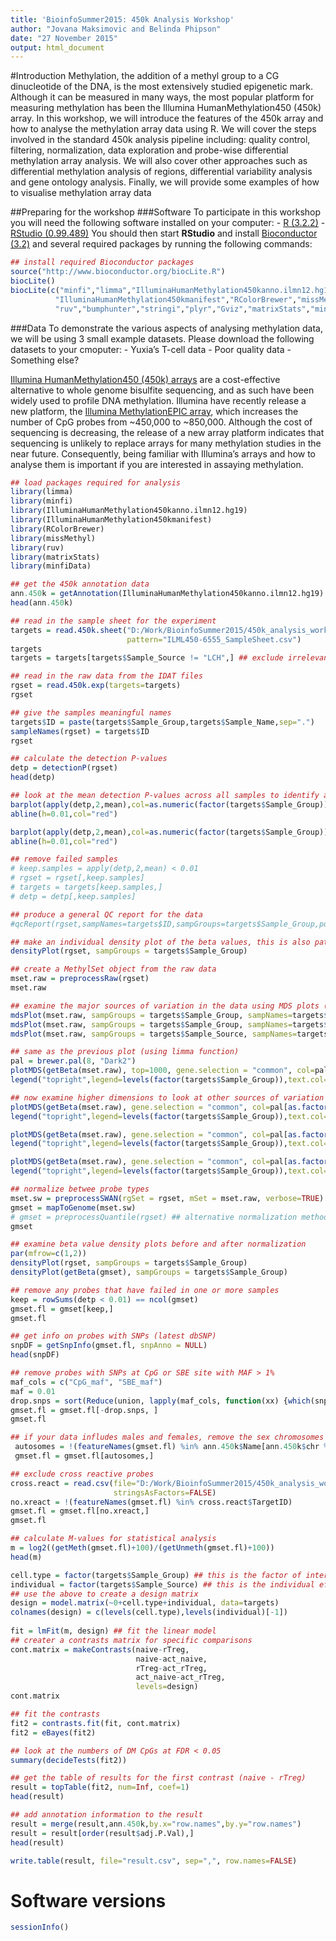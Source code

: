 ```yaml
---
title: 'BioinfoSummer2015: 450k Analysis Workshop'
author: "Jovana Maksimovic and Belinda Phipson"
date: "27 November 2015"
output: html_document
---
```


#Introduction
Methylation, the addition of a methyl group to a CG dinucleotide of the DNA, is the most extensively studied epigenetic mark. Although it can be measured in many ways, the most popular platform for measuring methylation has been the Illumina HumanMethylation450 (450k) array. In this workshop, we will introduce the features of the 450k array and how to analyse the methylation array data using R. We will cover the steps involved in the standard 450k analysis pipeline including: quality control, filtering, normalization, data exploration and probe-wise differential methylation array analysis. We will also cover other approaches such as differential methylation analysis of regions, differential variability analysis and gene ontology analysis. Finally, we will provide some examples of how to visualise methylation array data

##Preparing for the workshop
###Software
To participate in this workshop you will need the following software installed on your computer:
- [R (3.2.2)](https://cran.r-project.org/)
- [RStudio (0.99.489)](https://www.rstudio.com/products/rstudio/download/)
You should then start **RStudio** and install [Bioconductor (3.2)](http://bioconductor.org/install/) and several required packages by running the following commands:

```r
## install required Bioconductor packages
source("http://www.bioconductor.org/biocLite.R")
biocLite()
biocLite(c("minfi","limma","IlluminaHumanMethylation450kanno.ilmn12.hg19",
          "IlluminaHumanMethylation450kmanifest","RColorBrewer","missMethyl",
          "ruv","bumphunter","stringi","plyr","Gviz","matrixStats","minfiData"))
```

###Data
To demonstrate the various aspects of analysing methylation data, we will be using 3 small example datasets. Please download the following datasets to your cmoputer:
- Yuxia's T-cell data
- Poor quality data
- Something else?

[Illumina HumanMethylation450 (450k) arrays](http://www.illumina.com/products/methylation_450_beadchip_kits.html) are a cost-effective alternative to whole genome bisulfite sequencing, and as such have been widely used to profile DNA methylation. Illumina have recently release a new platform, the [Illumina MethylationEPIC array](http://www.illumina.com/products/infinium-methylation-epic-array.html), which increases the number of CpG probes from ~450,000 to ~850,000. Although the cost of sequencing is decreasing, the release of a new array platform indicates that sequencing is unlikely to replace arrays for many methylation studies in the near future. Consequently, being familiar with Illumina's arrays and how to analyse them is important if you are interested in assaying methylation.      

```r
## load packages required for analysis
library(limma)
library(minfi)
library(IlluminaHumanMethylation450kanno.ilmn12.hg19)
library(IlluminaHumanMethylation450kmanifest)
library(RColorBrewer)
library(missMethyl)
library(ruv)
library(matrixStats)
library(minfiData)

## get the 450k annotation data
ann.450k = getAnnotation(IlluminaHumanMethylation450kanno.ilmn12.hg19)
head(ann.450k)

## read in the sample sheet for the experiment
targets = read.450k.sheet("D:/Work/BioinfoSummer2015/450k_analysis_workshop/data",
                          pattern="ILML450-6555_SampleSheet.csv")
targets
targets = targets[targets$Sample_Source != "LCH",] ## exclude irrelevant samples

## read in the raw data from the IDAT files
rgset = read.450k.exp(targets=targets)
rgset

## give the samples meaningful names
targets$ID = paste(targets$Sample_Group,targets$Sample_Name,sep=".")
sampleNames(rgset) = targets$ID
rgset

## calculate the detection P-values
detp = detectionP(rgset)
head(detp)
```

```r
## look at the mean detection P-values across all samples to identify any failed samples
barplot(apply(detp,2,mean),col=as.numeric(factor(targets$Sample_Group)),las=2,cex.names=0.8)
abline(h=0.01,col="red")

barplot(apply(detp,2,mean),col=as.numeric(factor(targets$Sample_Group)),las=2,cex.names=0.8,ylim=c(0,0.015))
abline(h=0.01,col="red")

## remove failed samples
# keep.samples = apply(detp,2,mean) < 0.01
# rgset = rgset[,keep.samples]
# targets = targets[keep.samples,]
# detp = detp[,keep.samples]
```
```r
## produce a general QC report for the data
#qcReport(rgset,sampNames=targets$ID,sampGroups=targets$Sample_Group,pdf="qc_report.pdf")
```

```r
## make an individual density plot of the beta values, this is also pat of the QC report
densityPlot(rgset, sampGroups = targets$Sample_Group)

## create a MethylSet object from the raw data
mset.raw = preprocessRaw(rgset)
mset.raw

## examine the major sources of variation in the data using MDS plots (minfi function)
mdsPlot(mset.raw, sampGroups = targets$Sample_Group, sampNames=targets$ID, legendPos="topright")
mdsPlot(mset.raw, sampGroups = targets$Sample_Group, sampNames=targets$Sample_Source, legendPos="bottomright")
mdsPlot(mset.raw, sampGroups = targets$Sample_Source, sampNames=targets$Sample_Group, legendPos="topright")

## same as the previous plot (using limma function)
pal = brewer.pal(8, "Dark2")
plotMDS(getBeta(mset.raw), top=1000, gene.selection = "common", col=pal[as.factor(targets$Sample_Group)], dim=c(1,2))
legend("topright",legend=levels(factor(targets$Sample_Group)),text.col=pal[1:length(unique(targets$Sample_Group))])

## now examine higher dimensions to look at other sources of variation
plotMDS(getBeta(mset.raw), gene.selection = "common", col=pal[as.factor(targets$Sample_Group)], dim=c(1,3))
legend("topright",legend=levels(factor(targets$Sample_Group)),text.col=pal[1:length(unique(targets$Sample_Group))])

plotMDS(getBeta(mset.raw), gene.selection = "common", col=pal[as.factor(targets$Sample_Group)], dim=c(2,3))
legend("topright",legend=levels(factor(targets$Sample_Group)),text.col=pal[1:length(unique(targets$Sample_Group))])

plotMDS(getBeta(mset.raw), gene.selection = "common", col=pal[as.factor(targets$Sample_Group)], dim=c(3,4))
legend("topright",legend=levels(factor(targets$Sample_Group)),text.col=pal[1:length(unique(targets$Sample_Group))])

## normalize betwee probe types
mset.sw = preprocessSWAN(rgSet = rgset, mSet = mset.raw, verbose=TRUE)
gmset = mapToGenome(mset.sw)
# gmset = preprocessQuantile(rgset) ## alternative normalization method provided in minfi
gmset

## examine beta value density plots before and after normalization
par(mfrow=c(1,2))
densityPlot(rgset, sampGroups = targets$Sample_Group)
densityPlot(getBeta(gmset), sampGroups = targets$Sample_Group)

## remove any probes that have failed in one or more samples
keep = rowSums(detp < 0.01) == ncol(gmset) 
gmset.fl = gmset[keep,]
gmset.fl

## get info on probes with SNPs (latest dbSNP)
snpDF = getSnpInfo(gmset.fl, snpAnno = NULL)
head(snpDF)

## remove probes with SNPs at CpG or SBE site with MAF > 1%
maf_cols = c("CpG_maf", "SBE_maf")
maf = 0.01
drop.snps = sort(Reduce(union, lapply(maf_cols, function(xx) {which(snpDF[, xx] >= maf)})))
gmset.fl = gmset.fl[-drop.snps, ]
gmset.fl

## if your data infludes males and females, remove the sex chromosomes
 autosomes = !(featureNames(gmset.fl) %in% ann.450k$Name[ann.450k$chr %in% c("chrX","chrY")])
 gmset.fl = gmset.fl[autosomes,]

## exclude cross reactive probes 
cross.react = read.csv(file="D:/Work/BioinfoSummer2015/450k_analysis_workshop/data/48639-non-specific-probes-Illumina450k.csv", 
                       stringsAsFactors=FALSE)
no.xreact = !(featureNames(gmset.fl) %in% cross.react$TargetID) 
gmset.fl = gmset.fl[no.xreact,] 
gmset.fl

## calculate M-values for statistical analysis
m = log2((getMeth(gmset.fl)+100)/(getUnmeth(gmset.fl)+100))
head(m)

cell.type = factor(targets$Sample_Group) ## this is the factor of interest
individual = factor(targets$Sample_Source) ## this is the individual effect that we need to account for
## use the above to create a design matrix
design = model.matrix(~0+cell.type+individual, data=targets)
colnames(design) = c(levels(cell.type),levels(individual)[-1])
  
fit = lmFit(m, design) ## fit the linear model
## creater a contrasts matrix for specific comparisons
cont.matrix = makeContrasts(naive-rTreg,
                            naive-act_naive,
                            rTreg-act_rTreg,
                            act_naive-act_rTreg,
                            levels=design)
cont.matrix

## fit the contrasts
fit2 = contrasts.fit(fit, cont.matrix)
fit2 = eBayes(fit2)

## look at the numbers of DM CpGs at FDR < 0.05
summary(decideTests(fit2))

## get the table of results for the first contrast (naive - rTreg)
result = topTable(fit2, num=Inf, coef=1)
head(result)

## add annotation information to the result
result = merge(result,ann.450k,by.x="row.names",by.y="row.names")
result = result[order(result$adj.P.Val),]
head(result)
```

```r
write.table(result, file="result.csv", sep=",", row.names=FALSE)

```

# Software versions
```r
sessionInfo()
```
